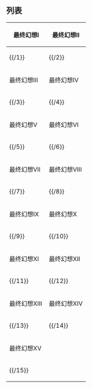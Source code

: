 == 列表 ==

{| class="wikitable" style="width: 100%;"
|- style="vertical-align: top;"
! width="50%"| 最终幻想I
! width="50%"| 最终幻想II
|- style="vertical-align: top;"
| {{/1}}
| {{/2}}
|- style="vertical-align: top;"
! width="50%"| 最终幻想III
! width="50%"| 最终幻想IV
|- style="vertical-align: top;"
| {{/3}}
| {{/4}}
|- style="vertical-align: top;"
! width="50%"| 最终幻想V
! width="50%"| 最终幻想VI
|- style="vertical-align: top;"
| {{/5}}
| {{/6}}
|- style="vertical-align: top;"
! width="50%"| 最终幻想VII
! width="50%"| 最终幻想VIII
|- style="vertical-align: top;"
| {{/7}}
| {{/8}}
|- style="vertical-align: top;"
! width="50%"| 最终幻想IX
! width="50%"| 最终幻想X
|- style="vertical-align: top;"
| {{/9}}
| {{/10}}
|- style="vertical-align: top;"
! width="50%"| 最终幻想XI
! width="50%"| 最终幻想XII
|- style="vertical-align: top;"
| {{/11}}
| {{/12}}
|- style="vertical-align: top;"
! width="50%"| 最终幻想XIII
! width="50%"| 最终幻想XIV
|- style="vertical-align: top;"
| {{/13}}
| {{/14}}
|- style="vertical-align: top;"
! width="50%"| 最终幻想XV
! width="50%"|
|- style="vertical-align: top;"
| {{/15}}
|
|}